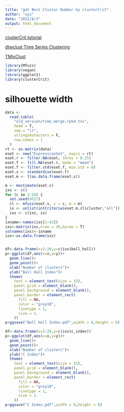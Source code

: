 ```yaml
---
title: "get Best Cluster Number by clusterCrit"
author: "xyz"
date: "2021/8/3"
output: html_document
---
```


  [clusterCrit tutorial](https://cran.r-project.org/web/packages/clusterCrit/vignettes/clusterCrit.pdf)  
  
  [dtwclust Time Series Clustering](https://github.com/asardaes/dtwclust)
  
  [TMixClust](https://www.bioconductor.org/packages/release/bioc/html/TMixClust.html)

```r
library(Mfuzz)
library(vegan)
library(ggplot2)
library(clusterCrit)
```

# silhouette width

```r
data <-
  read.table(
    "old_version/time_merge.rpkm.tsv",
    head = T,
    sep = "\t",
    stringsAsFactors = F,
    row.names = 1
  )
rt <- as.matrix(data)
eset <- new("ExpressionSet", exprs = rt)
eset.r <- filter.NA(eset, thres = 0.25)
eset.f <- fill.NA(eset.r, mode = "mean")
eset.f <- filter.std(eset.f, min.std = 0)
eset.s <- standardise(eset.f)
eset.m <- t(as.data.frame(eset.s))

m <- mestimate(eset.s)
ixs <- c()
for (c in 2:20) {
  set.seed(9527)
  cl <- mfuzz(eset.s, c = c, m = m)
  ix <- unlist(intCriteria(eset.m,cl$cluster,"all"))
  ixs <- c(ixs, ix)
}
ixname<-names(ixs[1:42])
ixs<-matrix(ixs,nrow = 19,byrow = T)
colnames(ixs)<-ixname
ixs<-as.data.frame(ixs)


df<-data.frame(x=2:20,y=c(ixs$ball_hall))
p<-ggplot(df,aes(x=x,y=y))+
  geom_line()+
  geom_point()+
  xlab("Number of clusters")+
  ylab("Ball Hall Index")+
  theme(
    text = element_text(size = 15),
    panel.grid = element_blank(),
    panel.background = element_blank(),
    panel.border = element_rect(
      fill = NA,
      color = "grey10",
      linetype = 1,
      size = 1.
    ))
p+ggsave("Ball Hall Index.pdf",width = 8,height = 6)

df<-data.frame(x=2:20,y=c(ixs$c_index))
p<-ggplot(df,aes(x=x,y=y))+
  geom_line()+
  geom_point()+
  xlab("Number of clusters")+
  ylab("C Index")+
  theme(
    text = element_text(size = 15),
    panel.grid = element_blank(),
    panel.background = element_blank(),
    panel.border = element_rect(
      fill = NA,
      color = "grey10",
      linetype = 1,
      size = 1.
    ))
p+ggsave("C Index.pdf",width = 8,height = 6)
```
